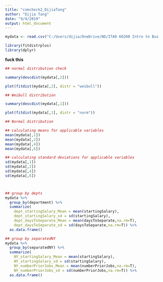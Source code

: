 ---
title: "comcheck2_DijiaTang"
author: "Dijia Tang"
date: "9/4/2019"
output: html_document
---

```{r lib, echo=TRUE, warning=FALSE,message=FALSE,error=FALSE}
mydata <- read.csv("C:/Users/dijia/OneDrive/ND/ITAO 60200 Intro to Bus An/Assignments/assignment1/turnoverData.csv")

library(fitdistrplus)
library(dplyr)
```
**fuck this**
```{r}
## normal distribution check

summary(descdist(mydata[,2]))

plot(fitdist(mydata[,2], distr = "weibull"))

## Weibull distribution

summary(descdist(mydata[,1]))

plot(fitdist(mydata[,1], distr = "norm"))

## Normal distribution

## calculating means for applicable variables
mean(mydata[,1])
mean(mydata[,2])
mean(mydata[,4])
mean(mydata[,6])

## calculating standard deviations for applicable variables
sd(mydata[,1])
sd(mydata[,2])
sd(mydata[,4])
sd(mydata[,6])



## group by depts
mydata %>%
  group_by(department) %>%
  summarize(
    dept_startingSalary_Mean = mean(startingSalary),
    dept_startingSalary_sd = sd(startingSalary),
    dept_daysToSeparate_Mean = mean(daysToSeparate,na.rm=T),
    dept_daysToSeparate_sd = sd(daysToSeparate,na.rm=T)) %>%
  as.data.frame()

## group by separatedNY
mydata %>%
  group_by(separatedNY) %>%
  summarize(
    NY_startingSalary_Mean = mean(startingSalary),
    NY_startingSalary_sd = sd(startingSalary),
    NY_numberPriorJobs_Mean = mean(numberPriorJobs,na.rm=T),
    NY_numberPriorJobs_sd = sd(numberPriorJobs,na.rm=T)) %>%
  as.data.frame()
```
